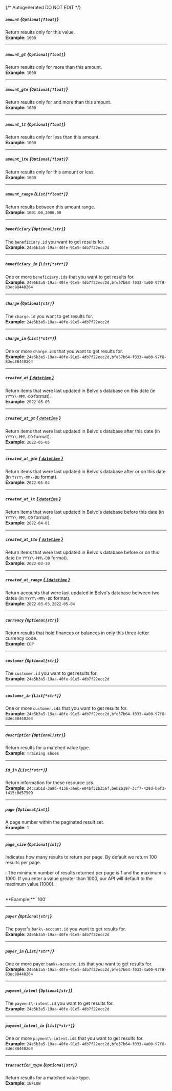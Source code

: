 {/* Autogenerated DO NOT EDIT  */}
##### `amount` *{`Optional[float]`}*
Return results only for this value.
<br/>
**Example:** `1000`

---
##### `amount_gt` *{`Optional[float]`}*
Return results only for more than this amount.
<br/>
**Example:** `1000`

---
##### `amount_gte` *{`Optional[float]`}*
Return results only for and more than this amount.
<br/>
**Example:** `1000`

---
##### `amount_lt` *{`Optional[float]`}*
Return results only for less than this amount.
<br/>
**Example:** `1000`

---
##### `amount_lte` *{`Optional[float]`}*
Return results only for this amount or less.
<br/>
**Example:** `1000`

---
##### `amount_range` *{`List[*float*]`}*
Return results between this amount range.
<br/>
**Example:** `1001.00,2000.00`

---
##### `beneficiary` *{`Optional[str]`}*
The `beneficiary.id` you want to get results for.
<br/>
**Example:** `24e5b3a5-19aa-40fe-91e5-4db7f22ecc2d`

---
##### `beneficiary_in` *{`List[*str*]`}*
One or more `beneficiary.id`s that you want to get results for.
<br/>
**Example:** `24e5b3a5-19aa-40fe-91e5-4db7f22ecc2d,bfe57b64-f033-4a00-97f8-83ec88440264`

---
##### `charge` *{`Optional[str]`}*
The `charge.id` you want to get results for.
<br/>
**Example:** `24e5b3a5-19aa-40fe-91e5-4db7f22ecc2d`

---
##### `charge_in` *{`List[*str*]`}*
One or more `charge.id`s that you want to get results for.
<br/>
**Example:** `24e5b3a5-19aa-40fe-91e5-4db7f22ecc2d,bfe57b64-f033-4a00-97f8-83ec88440264`

---
##### `created_at` [*{ `datetime` }*](https://docs.python.org/3/library/datetime.html#datetime-objects)
Return items that were last updated in Belvo's database on this date (in `YYYY\-MM\-DD` format).
<br/>
**Example:** `2022-05-05`

---
##### `created_at_gt` [*{ `datetime` }*](https://docs.python.org/3/library/datetime.html#datetime-objects)
Return items that were last updated in Belvo's database after this date (in `YYYY\-MM\-DD` format).
<br/>
**Example:** `2022-05-05`

---
##### `created_at_gte` [*{ `datetime` }*](https://docs.python.org/3/library/datetime.html#datetime-objects)
Return items that were last updated in Belvo's database after or on this date (in `YYYY\-MM\-DD` format).
<br/>
**Example:** `2022-05-04`

---
##### `created_at_lt` [*{ `datetime` }*](https://docs.python.org/3/library/datetime.html#datetime-objects)
Return items that were last updated in Belvo's database before this date (in `YYYY\-MM\-DD` format).
<br/>
**Example:** `2022-04-01`

---
##### `created_at_lte` [*{ `datetime` }*](https://docs.python.org/3/library/datetime.html#datetime-objects)
Return items that were last updated in Belvo's database before or on this date (in `YYYY\-MM\-DD` format).
<br/>
**Example:** `2022-03-30`

---
##### `created_at_range` [*{ `[datetime` }*](https://docs.python.org/3/library/datetime.html#datetime-objects)
Return accounts that were last updated in Belvo's database between two dates (in `YYYY\-MM\-DD` format).
<br/>
**Example:** `2022-03-03,2022-05-04`

---
##### `currency` *{`Optional[str]`}*
Return results that hold finances or balances in only this three\-letter currency code.
<br/>
**Example:** `COP`

---
##### `customer` *{`Optional[str]`}*
The `customer.id` you want to get results for.
<br/>
**Example:** `24e5b3a5-19aa-40fe-91e5-4db7f22ecc2d`

---
##### `customer_in` *{`List[*str*]`}*
One or more `customer.id`s that you want to get results for.
<br/>
**Example:** `24e5b3a5-19aa-40fe-91e5-4db7f22ecc2d,bfe57b64-f033-4a00-97f8-83ec88440264`

---
##### `description` *{`Optional[str]`}*
Return results for a matched value type.
<br/>
**Example:** `Training shoes`

---
##### `id_in` *{`List[*str*]`}*
Return information for these resource `id`s.
<br/>
**Example:** `24ccab1d-3a86-4136-a6eb-e04bf52b356f,beb2b197-3cf7-428d-bef3-f415c0d57509`

---
##### `page` *{`Optional[int]`}*
A page number within the paginated result set.
<br/>
**Example:** `1`

---
##### `page_size` *{`Optional[int]`}*
Indicates how many results to return per page. By default we return 100 results per page.

ℹ️ The minimum number of results returned per page is 1 and the maximum is 1000. If you enter a value greater than 1000, our API will default to the maximum value (1000).

<br/>
**Example:** `100`

---
##### `payer` *{`Optional[str]`}*
The payer's `bank\-account.id` you want to get results for.
<br/>
**Example:** `24e5b3a5-19aa-40fe-91e5-4db7f22ecc2d`

---
##### `payer_in` *{`List[*str*]`}*
One or more payer `bank\-account.id`s that you want to get results for.
<br/>
**Example:** `24e5b3a5-19aa-40fe-91e5-4db7f22ecc2d,bfe57b64-f033-4a00-97f8-83ec88440264`

---
##### `payment_intent` *{`Optional[str]`}*
The `payment\-intent.id` you want to get results for.
<br/>
**Example:** `24e5b3a5-19aa-40fe-91e5-4db7f22ecc2d`

---
##### `payment_intent_in` *{`List[*str*]`}*
One or more `payment\-intent.id`s that you want to get results for.
<br/>
**Example:** `24e5b3a5-19aa-40fe-91e5-4db7f22ecc2d,bfe57b64-f033-4a00-97f8-83ec88440264`

---
##### `transaction_type` *{`Optional[str]`}*
Return results for a matched value type.
<br/>
**Example:** `INFLOW`


